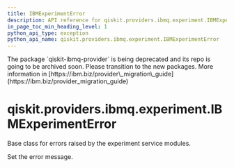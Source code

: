 ```yaml
---
title: IBMExperimentError
description: API reference for qiskit.providers.ibmq.experiment.IBMExperimentError
in_page_toc_min_heading_level: 1
python_api_type: exception
python_api_name: qiskit.providers.ibmq.experiment.IBMExperimentError
---
```


<Admonition title="Warning" type="caution">
  The package `qiskit-ibmq-provider` is being deprecated and its repo is going to be archived soon. Please transition to the new packages. More information in [https://ibm.biz/provider\_migration\_guide](https://ibm.biz/provider_migration_guide)
</Admonition>

# qiskit.providers.ibmq.experiment.IBMExperimentError

<Class id="qiskit.providers.ibmq.experiment.IBMExperimentError" github="https://github.com/qiskit/qiskit-ibmq-provider/tree/stable/0.20/qiskit/providers/ibmq/experiment/exceptions.py" signature="IBMExperimentError(*message)">
  Base class for errors raised by the experiment service modules.

  Set the error message.
</Class>

